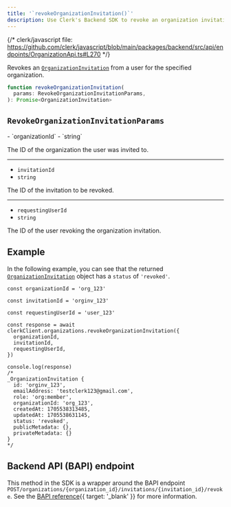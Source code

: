 ```yaml
---
title: '`revokeOrganizationInvitation()`'
description: Use Clerk's Backend SDK to revoke an organization invitation from a user for a specified organization.
---
```


{/* clerk/javascript file: https://github.com/clerk/javascript/blob/main/packages/backend/src/api/endpoints/OrganizationApi.ts#L270 */}

Revokes an [`OrganizationInvitation`](/docs/references/backend/types/backend-organization-invitation) from a user for the specified organization.

```ts
function revokeOrganizationInvitation(
  params: RevokeOrganizationInvitationParams,
): Promise<OrganizationInvitation>
```

## `RevokeOrganizationInvitationParams`

<Properties>
  - `organizationId`
  - `string`

  The ID of the organization the user was invited to.

  ---

  - `invitationId`
  - `string`

  The ID of the invitation to be revoked.

  ---

  - `requestingUserId`
  - `string`

  The ID of the user revoking the organization invitation.
</Properties>

## Example

In the following example, you can see that the returned [`OrganizationInvitation`](/docs/references/backend/types/backend-organization-invitation) object has a `status` of `'revoked'`.

```tsx {{ mark: [22] }}
const organizationId = 'org_123'

const invitationId = 'orginv_123'

const requestingUserId = 'user_123'

const response = await clerkClient.organizations.revokeOrganizationInvitation({
  organizationId,
  invitationId,
  requestingUserId,
})

console.log(response)
/*
_OrganizationInvitation {
  id: 'orginv_123',
  emailAddress: 'testclerk123@gmail.com',
  role: 'org:member',
  organizationId: 'org_123',
  createdAt: 1705538313485,
  updatedAt: 1705538631145,
  status: 'revoked',
  publicMetadata: {},
  privateMetadata: {}
}
*/
```

## Backend API (BAPI) endpoint

This method in the SDK is a wrapper around the BAPI endpoint `POST/organizations/{organization_id}/invitations/{invitation_id}/revoke`. See the [BAPI reference](/docs/reference/backend-api/tag/Organization-Invitations#operation/RevokeOrganizationInvitation){{ target: '_blank' }} for more information.
